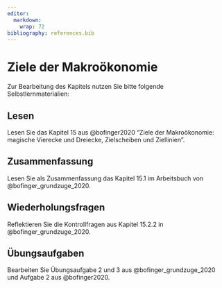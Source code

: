 ```yaml
---
editor: 
  markdown: 
    wrap: 72
bibliography: references.bib
---
```


# Ziele der Makroökonomie

Zur Bearbeitung des Kapitels nutzen Sie bitte folgende
Selbstlernmaterialien:

## Lesen

Lesen Sie das Kapitel 15 aus @bofinger2020 "Ziele der Makroökonomie:
magische Vierecke und Dreiecke, Zielscheiben und Ziellinien".

## Zusammenfassung

Lesen Sie als Zusammenfassung das Kapitel 15.1 im Arbeitsbuch von
@bofinger_grundzuge_2020.

## Wiederholungsfragen

Reflektieren Sie die Kontrollfragen aus Kapitel 15.2.2 in
@bofinger_grundzuge_2020.

## Übungsaufgaben

Bearbeiten Sie Übungsaufgabe 2 und 3 aus @bofinger_grundzuge_2020 und
Aufgabe 2 aus @bofinger2020.
